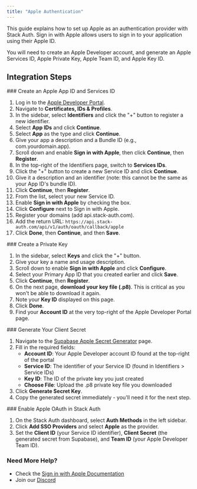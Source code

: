 ```yaml
---
title: "Apple Authentication"
---
```


This guide explains how to set up Apple as an authentication provider with Stack Auth. Sign in with Apple allows users to sign in to your application using their Apple ID.

<Info>
You will need to create an Apple Developer account, and generate an Apple Services ID, Apple Private Key, Apple Team ID, and Apple Key ID.
</Info>

## Integration Steps

<Steps>
  <Step>
  ### Create an Apple App ID and Services ID
  
  1. Log in to the [Apple Developer Portal](https://developer.apple.com/).
  2. Navigate to **Certificates, IDs & Profiles**.
  3. In the sidebar, select **Identifiers** and click the "+" button to register a new identifier.
  4. Select **App IDs** and click **Continue**.
  5. Select **App** as the type and click **Continue**.
  6. Give your app a description and a Bundle ID (e.g., com.yourdomain.app).
  7. Scroll down and enable **Sign in with Apple**, then click **Continue**, then **Register**.
  8. In the top-right of the Identifiers page, switch to **Services IDs**.
  9. Click the "+" button to create a new Service ID and click **Continue**.
  10. Give it a description and an identifier (note: this cannot be the same as your App ID's bundle ID).
  11. Click **Continue**, then **Register**.
  12. From the list, select your new Service ID.
  13. Enable **Sign in with Apple** by checking the box.
  14. Click **Configure** next to Sign in with Apple.
  15. Register your domains (add api.stack-auth.com).
  16. Add the return URL: `https://api.stack-auth.com/api/v1/auth/oauth/callback/apple`
  17. Click **Done**, then **Continue**, and then **Save**.
  </Step>
  <Step>
  ### Create a Private Key
  
  1. In the sidebar, select **Keys** and click the "+" button.
  2. Give your key a name and usage description.
  3. Scroll down to enable **Sign in with Apple** and click **Configure**.
  4. Select your Primary App ID that you created earlier and click **Save**.
  5. Click **Continue**, then **Register**.
  6. On the next page, **download your key file (.p8)**. This is critical as you won't be able to download it again.
  7. Note your **Key ID** displayed on this page.
  8. Click **Done**.
  9. Find your **Account ID** at the very top-right of the Apple Developer Portal page.
  </Step>
  <Step>
  ### Generate Your Client Secret
  
  1. Navigate to the [Supabase Apple Secret Generator](https://supabase.com/docs/guides/auth/social-login/auth-apple#generating-a-client_secret) page.
  2. Fill in the required fields:
     - **Account ID**: Your Apple Developer account ID found at the top-right of the portal
     - **Service ID**: The identifier of your Service ID (found in Identifiers > Service IDs)
     - **Key ID**: The ID of the private key you just created
     - **Choose File**: Upload the .p8 private key file you downloaded
  3. Click **Generate Secret Key**.
  4. Copy the generated secret immediately - you'll need it for the next step.
  </Step>
  <Step>
  ### Enable Apple OAuth in Stack Auth
  
  1. On the Stack Auth dashboard, select **Auth Methods** in the left sidebar.
  2. Click **Add SSO Providers** and select **Apple** as the provider.
  3. Set the **Client ID** (your Service ID identifier), **Client Secret** (the generated secret from Supabase), and **Team ID** (your Apple Developer Team ID).
  </Step>
</Steps>

### Need More Help?

- Check the [Sign in with Apple Documentation](https://developer.apple.com/sign-in-with-apple/get-started/)
- Join our [Discord](https://discord.stack-auth.com)
